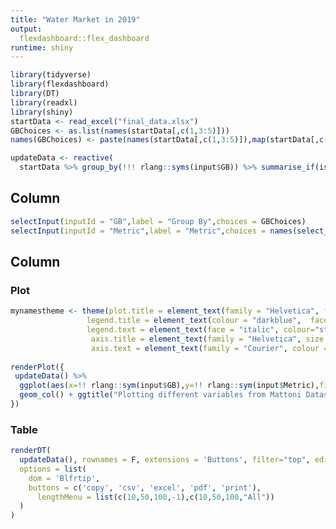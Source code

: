 ---
title: "Water Market in 2019"
output: 
  flexdashboard::flex_dashboard
runtime: shiny
---

```{r setup, include=FALSE}

library(tidyverse)
library(flexdashboard)
library(DT)
library(readxl)
library(shiny)
startData <- read_excel("final_data.xlsx")
GBChoices <- as.list(names(startData[,c(1,3:5)]))
names(GBChoices) <- paste(names(startData[,c(1,3:5)]),map(startData[,c(1,3:5)],~length(unique(.x))))

updateData <- reactive(
  startData %>% group_by(!!! rlang::syms(input$GB)) %>% summarise_if(is.numeric,sum,na.rm=T))
```

Column {.sidebar}
------------------------------------------------------------------
```{r}
selectInput(inputId = "GB",label = "Group By",choices = GBChoices)
selectInput(inputId = "Metric",label = "Metric",choices = names(select_if(startData,is.numeric)))
```

Column 
------------------------------------------------------------------

### Plot
```{r}
mynamestheme <- theme(plot.title = element_text(family = "Helvetica", face = "bold", size = (15)), 
                 legend.title = element_text(colour = "darkblue",  face = "bold.italic", family = "Helvetica"), 
                 legend.text = element_text(face = "italic", colour="steelblue",family = "Helvetica"), 
                  axis.title = element_text(family = "Helvetica", size = (10), colour = "dodgerblue4"),
                  axis.text = element_text(family = "Courier", colour = "cyan4", size = (10)))
  
renderPlot({
 updateData() %>% 
  ggplot(aes(x=!! rlang::sym(input$GB),y=!! rlang::sym(input$Metric),fill=!! rlang::sym(input$GB))) +
  geom_col() + ggtitle("Plotting different variables from Mattoni Dataset of Water Market in 2019. Y(month in 2019) - Units in 1000000 CZK") + mynamestheme
})
```


### Table 
```{r}
renderDT(
  updateData(), rownames = F, extensions = 'Buttons', filter="top", editable=T,
  options = list(
    dom = 'Blfrtip',
    buttons = c('copy', 'csv', 'excel', 'pdf', 'print'),
      lengthMenu = list(c(10,50,100,-1),c(10,50,100,"All"))
  )
)
```


